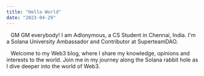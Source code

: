 ```yaml
---
title: "Hello World"
date: "2023-04-29"
---
```


&ensp; GM GM everybody! I am Adlonymous, a CS Student in Chennai, India. I'm a Solana University Ambassador and Contributor at SuperteamDAO.

&ensp; Welcome to my Web3 blog, where I share my knowledge, opinions and interests to the world. Join me in my journey along the Solana rabbit hole as I dive deeper into the world of Web3.
